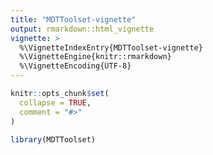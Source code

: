 ```yaml
---
title: "MDTToolset-vignette"
output: rmarkdown::html_vignette
vignette: >
  %\VignetteIndexEntry{MDTToolset-vignette}
  %\VignetteEngine{knitr::rmarkdown}
  %\VignetteEncoding{UTF-8}
---
```


```r
knitr::opts_chunk$set(
  collapse = TRUE,
  comment = "#>"
)
```

```r
library(MDTToolset)
```
